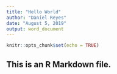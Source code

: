 ---
title: "Hello World"
author: "Daniel Reyes"
date: "August 5, 2019"
output: word_document
---

```{r setup, include=FALSE}
knitr::opts_chunk$set(echo = TRUE)
```

## This is an R Markdown file.

